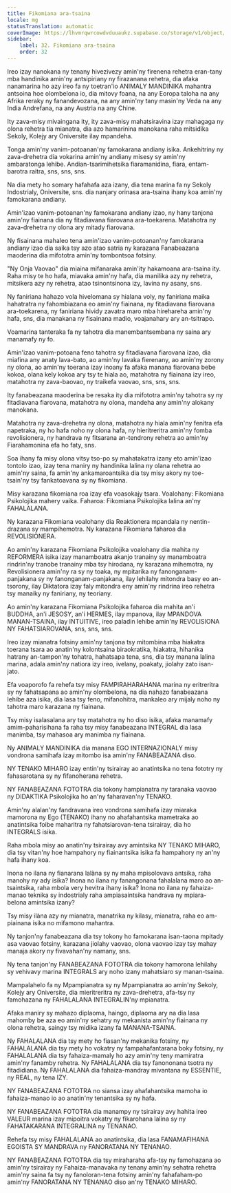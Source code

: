 ```yaml
---
title: Fikomiana ara-tsaina
locale: mg
statusTranslation: automatic
coverImage: https://lhvmrqwrcowdvduuaukz.supabase.co/storage/v1/object/public/strapi-uploads/small_cover-educacion-fundamental.webp-2d51a7828a2b1309555be27f7e2a61a0.webp
sidebar:
    label: 32. Fikomiana ara-tsaina
    order: 32
---
```

Ireo izay nanokana ny tenany hivezivezy amin'ny firenena rehetra eran-tany mba handinika amin'ny antsipiriany ny firazanana rehetra, dia afaka nanamarina ho azy ireo fa ny toetran'io ANIMALY MANDINIKA mahantra antsoina hoe olombelona io, dia mitovy foana, na any Eoropa taloha na any Afrika reraky ny fanandevozana, na any amin'ny tany masin'ny Veda na any India Andrefana, na any Austria na any Chine.

Ity zava-misy mivaingana ity, ity zava-misy mahatsiravina izay mahagaga ny olona rehetra tia mianatra, dia azo hamarinina manokana raha mitsidika Sekoly, Kolejy ary Oniversite ilay mpandeha.

Tonga amin'ny vanim-potoanan'ny famokarana andiany isika. Ankehitriny ny zava-drehetra dia vokarina amin'ny andiany misesy sy amin'ny ambaratonga lehibe. Andian-tsarimihetsika fiaramanidina, fiara, entam-barotra raitra, sns, sns, sns.

Na dia mety ho somary hafahafa aza izany, dia tena marina fa ny Sekoly Indostrialy, Oniversite, sns. dia nanjary orinasa ara-tsaina ihany koa amin'ny famokarana andiany.

Amin'izao vanim-potoanan'ny famokarana andiany izao, ny hany tanjona amin'ny fiainana dia ny fitadiavana fiarovana ara-toekarena. Matahotra ny zava-drehetra ny olona ary mitady fiarovana.

Ny fisainana mahaleo tena amin'izao vanim-potoanan'ny famokarana andiany izao dia saika tsy azo atao satria ny karazana Fanabeazana maoderina dia mifototra amin'ny tombontsoa fotsiny.

"Ny Onja Vaovao" dia miaina mifanaraka amin'ity hakamoana ara-tsaina ity. Raha misy te ho hafa, miavaka amin'ny hafa, dia manilika azy ny rehetra, mitsikera azy ny rehetra, atao tsinontsinona izy, lavina ny asany, sns.

Ny faniriana hahazo vola hivelomana sy hialana voly, ny faniriana maika hahatratra ny fahombiazana eo amin'ny fiainana, ny fitadiavana fiarovana ara-toekarena, ny faniriana hividy zavatra maro mba hirehareha amin'ny hafa, sns, dia manakana ny fisainana madio, voajanahary ary an-tsitrapo.

Voamarina tanteraka fa ny tahotra dia manembantsembana ny saina ary manamafy ny fo.

Amin'izao vanim-potoana feno tahotra sy fitadiavana fiarovana izao, dia miafina any anaty lava-bato, ao amin'ny lavaka fierenany, ao amin'ny zorony ny olona, ​​ao amin'ny toerana izay inoany fa afaka manana fiarovana bebe kokoa, olana kely kokoa ary tsy te hiala ao, matahotra ny fiainana izy ireo, matahotra ny zava-baovao, ny traikefa vaovao, sns, sns, sns.

Ity fanabeazana maoderina be resaka ity dia mifototra amin'ny tahotra sy ny fitadiavana fiarovana, matahotra ny olona, ​​mandeha any amin'ny alokany manokana.

Matahotra ny zava-drehetra ny olona, ​​matahotra ny hiala amin'ny fenitra efa napetraka, ny ho hafa noho ny olona hafa, ny hieritreritra amin'ny fomba revolisionera, ny handrava ny fitsarana an-tendrony rehetra ao amin'ny Fiarahamonina efa ho faty, sns.

Soa ihany fa misy olona vitsy tso-po sy mahatakatra izany eto amin'izao tontolo izao, izay tena maniry ny handinika lalina ny olana rehetra ao amin'ny saina, fa amin'ny ankamaroantsika dia tsy misy akory ny toe-tsain'ny tsy fankatoavana sy ny fikomiana.

Misy karazana fikomiana roa izay efa voasokajy tsara. Voalohany: Fikomiana Psikolojika mahery vaika. Faharoa: Fikomiana Psikolojika lalina an'ny FAHALALANA.

Ny karazana Fikomiana voalohany dia Reaktionera mpandala ny nentin-drazana sy mampihemotra. Ny karazana Fikomiana faharoa dia REVOLISIONERA.

Ao amin'ny karazana Fikomiana Psikolojika voalohany dia mahita ny REFORMERA isika izay manamboatra akanjo tranainy sy manamboatra rindrin'ny tranobe tranainy mba tsy hirodana, ny karazana mihemotra, ny Revolisionera amin'ny ra sy ny toaka, ny mpitarika ny fanonganam-panjakana sy ny fanonganam-panjakana, ilay lehilahy mitondra basy eo an-tsorony, ilay Diktatora izay faly mitondra eny amin'ny rindrina ireo rehetra tsy manaiky ny faniriany, ny teoriany.

Ao amin'ny karazana Fikomiana Psikolojika faharoa dia mahita an'i BUDDHA, an'i JESOSY, an'i HERMES, ilay mpanova, ilay MPANDOVA MANAN-TSAINA, ilay INTUITIVE, ireo paladin lehibe amin'ny REVOLISIONA NY FAHATSIAROVANA, sns, sns, sns.

Ireo izay mianatra fotsiny amin'ny tanjona tsy mitombina mba hiakatra toerana tsara ao anatin'ny kolontsaina biraokratika, hiakatra, hihanika hatrany an-tampon'ny tohatra, hahatsapa tena, sns, dia tsy manana lalina marina, adala amin'ny natiora izy ireo, ivelany, poakaty, jiolahy zato isan-jato.

Efa voaporofo fa rehefa tsy misy FAMPIRAHARAHANA marina ny eritreritra sy ny fahatsapana ao amin'ny olombelona, ​​na dia nahazo fanabeazana lehibe aza isika, dia lasa tsy feno, mifanohitra, mankaleo ary mijaly noho ny tahotra maro karazana ny fiainana.

Tsy misy isalasalana ary tsy matahotra ny ho diso isika, afaka manamafy amim-paharisihana fa raha tsy misy fanabeazana INTEGRAL dia lasa manimba, tsy mahasoa ary manimba ny fiainana.

Ny ANIMALY MANDINIKA dia manana EGO INTERNAZIONALY misy vondrona samihafa izay mitombo isa amin'ny FANABEAZANA diso.

NY TENAKO MIHARO izay entin'ny tsirairay ao anatintsika no tena fototry ny fahasarotana sy ny fifanoherana rehetra.

NY FANABEAZANA FOTOTRA dia tokony hampianatra ny taranaka vaovao ny DIDAKTIKA Psikolojika ho an'ny faharavan'ny TENAKO.

Amin'ny alalan'ny fandravana ireo vondrona samihafa izay miaraka mamorona ny Ego (TENAKO) ihany no ahafahantsika mametraka ao anatintsika foibe maharitra ny fahatsiarovan-tena tsirairay, dia ho INTEGRALS isika.

Raha mbola misy ao anatin'ny tsirairay avy amintsika NY TENAKO MIHARO, dia tsy vitan'ny hoe hampahory ny fiainantsika isika fa hampahory ny an'ny hafa ihany koa.

Inona no ilana ny fianarana lalàna sy ny maha mpisolovava antsika, raha manohy ny ady isika? Inona no ilana ny fanangonana fahalalana maro ao an-tsaintsika, raha mbola very hevitra ihany isika? Inona no ilana ny fahaiza-manao teknika sy indostrialy raha ampiasaintsika handrava ny mpiara-belona amintsika izany?

Tsy misy ilàna azy ny mianatra, manatrika ny kilasy, mianatra, raha eo am-piainana isika no mifamono mahantra.

Ny tanjon'ny fanabeazana dia tsy tokony ho famokarana isan-taona mpitady asa vaovao fotsiny, karazana jiolahy vaovao, olona vaovao izay tsy mahay manaja akory ny fivavahan'ny namany, sns.

Ny tena tanjon'ny FANABEAZANA FOTOTRA dia tokony hamorona lehilahy sy vehivavy marina INTEGRALS ary noho izany mahatsiaro sy manan-tsaina.

Mampalahelo fa ny Mpampianatra sy ny Mpampianatra ao amin'ny Sekoly, Kolejy ary Oniversite, dia mieritreritra ny zava-drehetra, afa-tsy ny famohazana ny FAHALALANA INTEGRALIN'ny mpianatra.

Afaka maniry sy mahazo diplaoma, haingo, diplaoma ary na dia lasa mahomby be aza eo amin'ny sehatry ny mekanista amin'ny fiainana ny olona rehetra, saingy tsy midika izany fa MANANA-TSAINA.

Ny FAHALALANA dia tsy mety ho fiasan'ny mekanika fotsiny, ny FAHALALANA dia tsy mety ho vokatry ny fampahafantarana boky fotsiny, ny FAHALALANA dia tsy fahaiza-mamaly ho azy amin'ny teny mamiratra amin'ny fanamby rehetra. Ny FAHALALANA dia tsy fanononana tsotra ny fitadidiana. Ny FAHALALANA dia fahaiza-mandray mivantana ny ESSENTIE, ny REAL, ny tena IZY.

NY FANABEAZANA FOTOTRA no siansa izay ahafahantsika mamoha io fahaiza-manao io ao anatin'ny tenantsika sy ny hafa.

NY FANABEAZANA FOTOTRA dia manampy ny tsirairay avy hahita ireo VALEUR marina izay mipoitra vokatry ny fikarohana lalina sy ny FAHATAKARANA INTEGRALINA ny TENANAO.

Rehefa tsy misy FAHALALANA ao anatintsika, dia lasa FANAMAFIHANA EGOISTA SY MANDRAVA ny FANORATANA NY TENANAO.

NY FANABEAZANA FOTOTRA dia tsy miraharaha afa-tsy ny famohazana ao amin'ny tsirairay ny Fahaiza-manavaka ny tenany amin'ny sehatra rehetra amin'ny saina fa tsy ny fanoloran-tena fotsiny amin'ny fahafaham-po amin'ny FANORATANA NY TENANAO diso an'ny TENAKO MIHARO.

